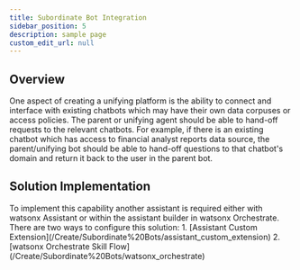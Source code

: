 ```yaml
---
title: Subordinate Bot Integration
sidebar_position: 5
description: sample page
custom_edit_url: null
---
```


## Overview
<div style={{ borderBottom: '1px solid #000', marginTop: '20px', marginBottom: '20px' }}></div>

One aspect of creating a unifying platform is the ability to connect and interface with existing chatbots which may have their own data corpuses or access policies. The parent or unifying agent should be able to hand-off requests to the relevant chatbots. 
For example, if there is an existing chatbot which has access to financial analyst reports data source, the parent/unifying bot should be able to hand-off questions to that chatbot's domain and return it back to the user in the parent bot.

## Solution Implementation
<div style={{ borderBottom: '1px solid #000', marginTop: '20px', marginBottom: '20px' }}></div>
To implement this capability another assistant is required either with watsonx Assistant or within the assistant builder in watsonx Orchestrate. There are two ways to configure this solution:
1. [Assistant Custom Extension](/Create/Subordinate%20Bots/assistant_custom_extension)
2. [watsonx Orchestrate Skill Flow](/Create/Subordinate%20Bots/watsonx_orchestrate)
